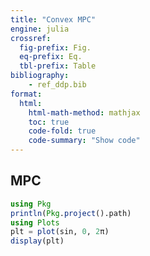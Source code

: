 ```yaml
---
title: "Convex MPC"
engine: julia
crossref:
  fig-prefix: Fig.
  eq-prefix: Eq.
  tbl-prefix: Table
bibliography:
    - ref_ddp.bib
format:
  html:
    html-math-method: mathjax
    toc: true
    code-fold: true
    code-summary: "Show code"
---
```



## MPC



```julia
using Pkg
println(Pkg.project().path)
using Plots
plt = plot(sin, 0, 2π)
display(plt)
```



